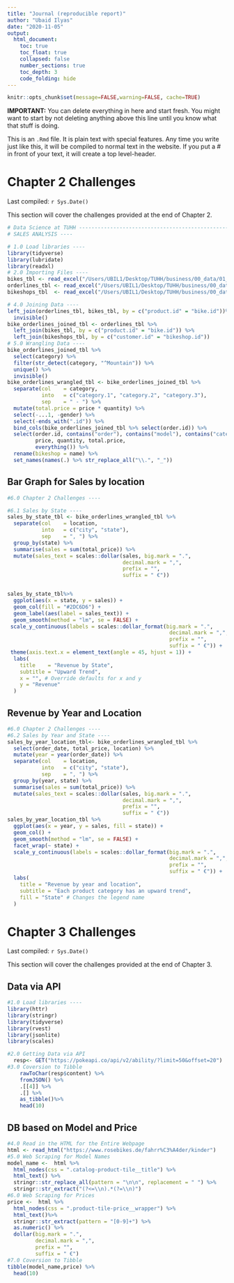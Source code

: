 ```yaml
---
title: "Journal (reproducible report)"
author: "Ubaid Ilyas"
date: "2020-11-05"
output:
  html_document:
    toc: true
    toc_float: true
    collapsed: false
    number_sections: true
    toc_depth: 3
    code_folding: hide
---
```


```r
knitr::opts_chunk$set(message=FALSE,warning=FALSE, cache=TRUE)
```

**IMPORTANT:** You can delete everything in here and start fresh. You might want to start by not deleting anything above this line until you know what that stuff is doing.

This is an `.Rmd` file. It is plain text with special features. Any time you write just like this, it will be compiled to normal text in the website. If you put a \# in front of your text, it will create a top level-header.


# Chapter 2 Challenges

Last compiled: `r Sys.Date()`

This section will cover the challenges provided at the end of Chapter 2.
```r
# Data Science at TUHH ------------------------------------------------------
# SALES ANALYSIS ----

# 1.0 Load libraries ----
library(tidyverse)
library(lubridate)
library(readxl)
# 2.0 Importing Files ----
bikes_tbl <- read_excel("/Users/UBIL1/Desktop/TUHH/business/00_data/01_bike_sales/01_raw_data/bikes.xlsx")
orderlines_tbl <- read_excel("/Users/UBIL1/Desktop/TUHH/business/00_data/01_bike_sales/01_raw_data/orderlines.xlsx")
bikeshops_tbl  <- read_excel("/Users/UBIL1/Desktop/TUHH/business/00_data/01_bike_sales/01_raw_data/bikeshops.xlsx")

# 4.0 Joining Data ----
left_join(orderlines_tbl, bikes_tbl, by = c("product.id" = "bike.id"))%>%
  invisible()
bike_orderlines_joined_tbl <- orderlines_tbl %>%
  left_join(bikes_tbl, by = c("product.id" = "bike.id")) %>%
  left_join(bikeshops_tbl, by = c("customer.id" = "bikeshop.id"))
# 5.0 Wrangling Data ----
bike_orderlines_joined_tbl %>% 
  select(category) %>%
  filter(str_detect(category, "^Mountain")) %>% 
  unique() %>%
  invisible()
bike_orderlines_wrangled_tbl <- bike_orderlines_joined_tbl %>%
  separate(col    = category,
           into   = c("category.1", "category.2", "category.3"),
           sep    = " - ") %>%
  mutate(total.price = price * quantity) %>%
  select(-...1, -gender) %>%
  select(-ends_with(".id")) %>%
  bind_cols(bike_orderlines_joined_tbl %>% select(order.id)) %>% 
  select(order.id, contains("order"), contains("model"), contains("category"),
         price, quantity, total.price,
         everything()) %>%
  rename(bikeshop = name) %>%
  set_names(names(.) %>% str_replace_all("\\.", "_"))
```

## Bar Graph for Sales by location


```r
#6.0 Chapter 2 Challenges ----

#6.1 Sales by State ----
sales_by_state_tbl <- bike_orderlines_wrangled_tbl %>%
  separate(col    = location,
           into   = c("city", "state"),
           sep    = ", ") %>%
  group_by(state) %>% 
  summarise(sales = sum(total_price)) %>%
  mutate(sales_text = scales::dollar(sales, big.mark = ".", 
                                     decimal.mark = ",", 
                                     prefix = "", 
                                     suffix = " €"))


sales_by_state_tbl%>%
  ggplot(aes(x = state, y = sales)) +
  geom_col(fill = "#2DC6D6") + 
  geom_label(aes(label = sales_text)) + 
  geom_smooth(method = "lm", se = FALSE) +
 scale_y_continuous(labels = scales::dollar_format(big.mark = ".", 
                                                    decimal.mark = ",", 
                                                    prefix = "", 
                                                    suffix = " €")) +
 theme(axis.text.x = element_text(angle = 45, hjust = 1)) +
  labs(
    title    = "Revenue by State",
    subtitle = "Upward Trend",
    x = "", # Override defaults for x and y
    y = "Revenue"
  )

```


## Revenue by Year and Location
```r

#6.0 Chapter 2 Challenges ----
#6.2 Sales by Year and State ----
sales_by_year_location_tbl<- bike_orderlines_wrangled_tbl %>%
  select(order_date, total_price, location) %>%
  mutate(year = year(order_date)) %>%
  separate(col    = location,
           into   = c("city", "state"),
           sep    = ", ") %>%  
  group_by(year, state) %>%
  summarise(sales = sum(total_price)) %>%
  mutate(sales_text = scales::dollar(sales, big.mark = ".", 
                                     decimal.mark = ",", 
                                     prefix = "", 
                                     suffix = " €"))
sales_by_year_location_tbl %>%
  ggplot(aes(x = year, y = sales, fill = state)) +
  geom_col() + 
  geom_smooth(method = "lm", se = FALSE) +  
  facet_wrap(~ state) +
  scale_y_continuous(labels = scales::dollar_format(big.mark = ".", 
                                                    decimal.mark = ",", 
                                                    prefix = "", 
                                                    suffix = " €")) +
  labs(
    title = "Revenue by year and location",
    subtitle = "Each product category has an upward trend",
    fill = "State" # Changes the legend name
  )

```

# Chapter 3 Challenges
Last compiled: `r Sys.Date()`

This section will cover the challenges provided at the end of Chapter 3.

## Data via API
```r
#1.0 Load libraries ----
library(httr)
library(stringr)
library(tidyverse) 
library(rvest)     
library(jsonlite)  
library(scales)

#2.0 Getting Data via API
  resp<- GET("https://pokeapi.co/api/v2/ability/?limit=50&offset=20")
#3.0 Coversion to Tibble
    rawToChar(resp$content) %>%
    fromJSON() %>% 
    .[[4]] %>% 
    .[] %>% 
    as_tibble()%>%
    head(10)
```

## DB based on Model and Price
```r
#4.0 Read in the HTML for the Entire Webpage
html <- read_html("https://www.rosebikes.de/fahrr%C3%A4der/kinder")
#5.0 Web Scraping for Model Names
model_name <-  html %>% 
  html_nodes(css = ".catalog-product-tile__title") %>%
  html_text() %>%
  stringr::str_replace_all(pattern = "\n\n", replacement = " ") %>%
  stringr::str_extract("(?<=\\n).*(?=\\n)")
#6.0 Web Scraping for Prices
price <-  html %>% 
  html_nodes(css = ".product-tile-price__wrapper") %>%
  html_text()%>%
  stringr::str_extract(pattern = "[0-9]+") %>% 
  as.numeric() %>%
  dollar(big.mark = ".", 
         decimal.mark = ",", 
         prefix = "", 
         suffix = " €")
#7.0 Coversion to Tibble
tibble(model_name,price) %>% 
  head(10)
```


